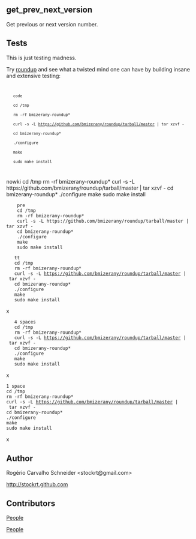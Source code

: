 == get_prev_next_version ==

Get previous or next version number.

== Tests ==

This is just testing madness.

Try [http://bmizerany.github.com/roundup roundup] and see what a twisted mind
one can have by building insane and extensive testing:

<code>
    code
    cd /tmp
    rm -rf bmizerany-roundup*
    curl -s -L https://github.com/bmizerany/roundup/tarball/master | tar xzvf -
    cd bmizerany-roundup*
    ./configure
    make
    sudo make install
</code>

<nowiki>
    nowki
    cd /tmp
    rm -rf bmizerany-roundup*
    curl -s -L https://github.com/bmizerany/roundup/tarball/master | tar xzvf -
    cd bmizerany-roundup*
    ./configure
    make
    sudo make install
</nowiki>

<pre>
    pre
    cd /tmp
    rm -rf bmizerany-roundup*
    curl -s -L https://github.com/bmizerany/roundup/tarball/master | tar xzvf -
    cd bmizerany-roundup*
    ./configure
    make
    sudo make install
</pre>

<tt>
    tt
    cd /tmp
    rm -rf bmizerany-roundup*
    curl -s -L https://github.com/bmizerany/roundup/tarball/master | tar xzvf -
    cd bmizerany-roundup*
    ./configure
    make
    sudo make install
</tt>

x

    4 spaces
    cd /tmp
    rm -rf bmizerany-roundup*
    curl -s -L https://github.com/bmizerany/roundup/tarball/master | tar xzvf -
    cd bmizerany-roundup*
    ./configure
    make
    sudo make install

x

 1 space
 cd /tmp
 rm -rf bmizerany-roundup*
 curl -s -L https://github.com/bmizerany/roundup/tarball/master | tar xzvf -
 cd bmizerany-roundup*
 ./configure
 make
 sudo make install

x

== Author ==

Rogério Carvalho Schneider <nowiki><stockrt@gmail.com></nowiki>

[http://stockrt.github.com http://stockrt.github.com]

== Contributors ==

[https://github.com/stockrt/test/contributors People]

[https://github.com/stockrt/get_prev_next_version/contributors People]
